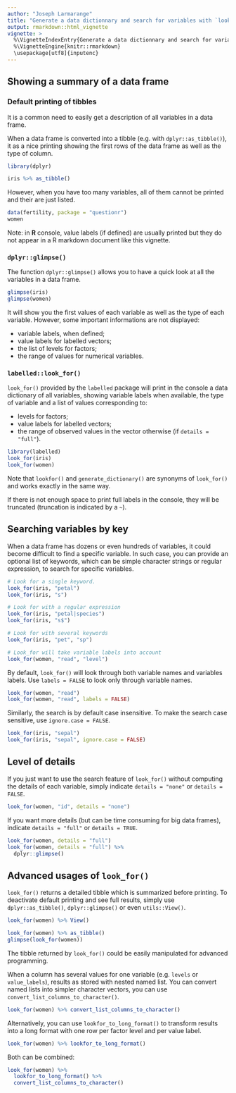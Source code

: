 ---
author: "Joseph Larmarange"
title: "Generate a data dictionnary and search for variables with `look_for()`"
output: rmarkdown::html_vignette
vignette: >
  %\VignetteIndexEntry{Generate a data dictionnary and search for variables with `look_for()`}
  %\VignetteEngine{knitr::rmarkdown}
  \usepackage[utf8]{inputenc}
---

## Showing a summary of a data frame

### Default printing of tibbles

It is a common need to easily get a description of all variables in a data frame.

When a data frame is converted into a tibble (e.g. with `dplyr::as_tibble()`), it as a nice printing showing the first rows of the data frame as well as the type of column.

```{r message=FALSE}
library(dplyr)
```


```{r}
iris %>% as_tibble()
```

However, when you have too many variables, all of them cannot be printed and their are just listed.

```{r}
data(fertility, package = "questionr")
women
```

Note: in **R** console, value labels (if defined) are usually printed but they do not appear in a R markdown document like this vignette.

### `dplyr::glimpse()`
 
 The function `dplyr::glimpse()` allows you to have a quick look at all the variables in a data frame.
 
```{r}
glimpse(iris)
glimpse(women)
```
 
It will show you the first values of each variable as well as the type of each variable. However, some important informations are not displayed:

- variable labels, when defined;
- value labels for labelled vectors;
- the list of levels for factors;
- the range of values for numerical variables.

### `labelled::look_for()`

`look_for()` provided by the `labelled` package will print in the console a data dictionary of all variables, showing variable labels when available, the type of variable and a list of values corresponding to:
 
- levels for factors;
- value labels for labelled vectors;
- the range of observed values in the vector otherwise (if `details = "full"`).


```{r}
library(labelled)
look_for(iris)
look_for(women)
```

Note that `lookfor()` and `generate_dictionary()` are synonyms of `look_for()` and works exactly in the same way.

If there is not enough space to print full labels in the console, they will be truncated (truncation is indicated by a `~`).

## Searching variables by key

When a data frame has dozens or even hundreds of variables, it could become difficult to find a specific variable. In such case, you can provide an optional list of keywords, which can be simple character strings or regular expression, to search for specific variables.

```{r}
# Look for a single keyword.
look_for(iris, "petal")
look_for(iris, "s")

# Look for with a regular expression
look_for(iris, "petal|species")
look_for(iris, "s$")

# Look for with several keywords
look_for(iris, "pet", "sp")

# Look_for will take variable labels into account
look_for(women, "read", "level")
```

By default, `look_for()` will look through both variable names and variables labels. Use `labels = FALSE` to look only through variable names.

```{r}
look_for(women, "read")
look_for(women, "read", labels = FALSE)
```
Similarly, the search is by default case insensitive. To make the search case sensitive, use `ignore.case = FALSE`.

```{r}
look_for(iris, "sepal")
look_for(iris, "sepal", ignore.case = FALSE)
```

## Level of details


If you just want to use the search feature of `look_for()` without computing the details of each variable, simply indicate `details = "none"` or `details = FALSE`.

```{r}
look_for(women, "id", details = "none")
```

If you want more details (but can be time consuming for big data frames), indicate `details = "full"` or `details = TRUE`.


```{r}
look_for(women, details = "full")
look_for(women, details = "full") %>%
  dplyr::glimpse()
```


## Advanced usages of `look_for()`

`look_for()` returns a detailed tibble which is summarized before printing. To deactivate default printing and see full results, simply use `dplyr::as_tibble()`, `dplyr::glimpse()` or even `utils::View()`.

```{r, eval=FALSE}
look_for(women) %>% View()
```


```{r}
look_for(women) %>% as_tibble()
glimpse(look_for(women))
```

The tibble returned by `look_for()` could be easily manipulated for advanced programming.

When a column has several values for one variable (e.g. `levels` or `value_labels`), results as stored with nested named list. You can convert named lists into simpler character vectors, you can use `convert_list_columns_to_character()`.

```{r}
look_for(women) %>% convert_list_columns_to_character()
```

Alternatively, you can use `lookfor_to_long_format()` to transform results into a long format with one row per factor level and per value label.

```{r}
look_for(women) %>% lookfor_to_long_format()
```

Both can be combined:

```{r}
look_for(women) %>%
  lookfor_to_long_format() %>%
  convert_list_columns_to_character()
```

